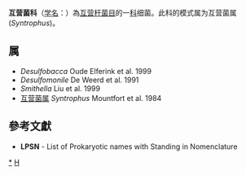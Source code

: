 {{Automatic taxobox
| taxon = Syntrophaceae
| authority = Kuever et al. 2006
| type genus = 互营菌属<br>Syntrophus
| type genus authority = Mountfort et al. 1984
| synonyms =
* ''Smithellaceae'' Waite et al. 2020
* ''Desulfobaccaceae'' Waite et al. 2020
* ''Desulfomonilaceae'' Waite et al. 2020
}}
'''互营菌科'''（[[学名|学名]]：{{lang|la|''Syntrophaceae''}}）為[[互营杆菌目|互营杆菌目]]的一[[科|科]]细菌。此科的模式属为互营菌属(''Syntrophus'')。

==属==
* ''Desulfobacca'' Oude Elferink et al. 1999
* ''Desulfomonile'' De Weerd et al. 1991
* ''Smithella'' Liu et al. 1999
* [[互营菌属|互营菌属]] ''Syntrophus'' Mountfort et al. 1984

==參考文獻==
{{reflist}}
* '''LPSN''' - List of Prokaryotic names with Standing in Nomenclature

{{taxonbar}}

[[Category:_互营菌科|*]]
[[Category:2006年描述的分类群|H]]